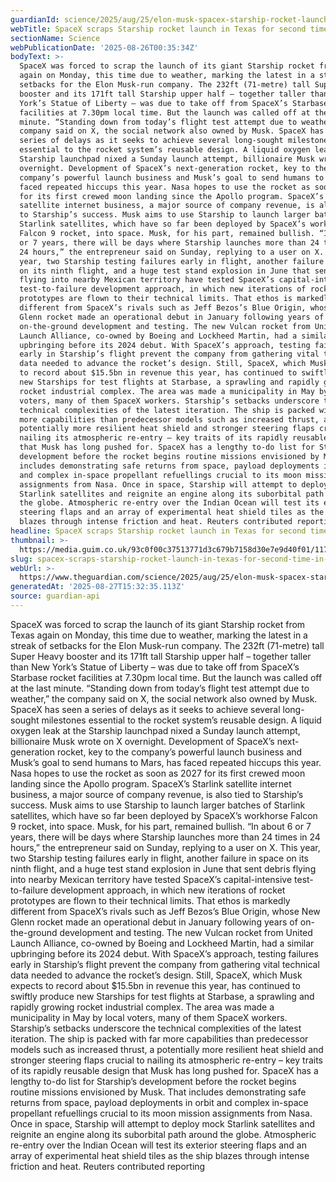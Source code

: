 ```yaml
---
guardianId: science/2025/aug/25/elon-musk-spacex-starship-rocket-launch-texas
webTitle: SpaceX scraps Starship rocket launch in Texas for second time in two days
sectionName: Science
webPublicationDate: '2025-08-26T00:35:34Z'
bodyText: >-
  SpaceX was forced to scrap the launch of its giant Starship rocket from Texas
  again on Monday, this time due to weather, marking the latest in a streak of
  setbacks for the Elon Musk-run company. The 232ft (71-metre) tall Super Heavy
  booster and its 171ft tall Starship upper half – together taller than New
  York’s Statue of Liberty – was due to take off from SpaceX’s Starbase rocket
  facilities at 7.30pm local time. But the launch was called off at the last
  minute. “Standing down from today’s flight test attempt due to weather,” the
  company said on X, the social network also owned by Musk. SpaceX has seen a
  series of delays as it seeks to achieve several long-sought milestones
  essential to the rocket system’s reusable design. A liquid oxygen leak at the
  Starship launchpad nixed a Sunday launch attempt, billionaire Musk wrote on X
  overnight. Development of SpaceX’s next-generation rocket, key to the
  company’s powerful launch business and Musk’s goal to send humans to Mars, has
  faced repeated hiccups this year. Nasa hopes to use the rocket as soon as 2027
  for its first crewed moon landing since the Apollo program. SpaceX’s Starlink
  satellite internet business, a major source of company revenue, is also tied
  to Starship’s success. Musk aims to use Starship to launch larger batches of
  Starlink satellites, which have so far been deployed by SpaceX’s workhorse
  Falcon 9 rocket, into space. Musk, for his part, remained bullish. “In about 6
  or 7 years, there will be days where Starship launches more than 24 times in
  24 hours,” the entrepreneur said on Sunday, replying to a user on X. This
  year, two Starship testing failures early in flight, another failure in space
  on its ninth flight, and a huge test stand explosion in June that sent debris
  flying into nearby Mexican territory have tested SpaceX’s capital-intensive
  test-to-failure development approach, in which new iterations of rocket
  prototypes are flown to their technical limits. That ethos is markedly
  different from SpaceX’s rivals such as Jeff Bezos’s Blue Origin, whose New
  Glenn rocket made an operational debut in January following years of
  on-the-ground development and testing. The new Vulcan rocket from United
  Launch Alliance, co-owned by Boeing and Lockheed Martin, had a similar
  upbringing before its 2024 debut. With SpaceX’s approach, testing failures
  early in Starship’s flight prevent the company from gathering vital technical
  data needed to advance the rocket’s design. Still, SpaceX, which Musk expects
  to record about $15.5bn in revenue this year, has continued to swiftly produce
  new Starships for test flights at Starbase, a sprawling and rapidly growing
  rocket industrial complex. The area was made a municipality in May by local
  voters, many of them SpaceX workers. Starship’s setbacks underscore the
  technical complexities of the latest iteration. The ship is packed with far
  more capabilities than predecessor models such as increased thrust, a
  potentially more resilient heat shield and stronger steering flaps crucial to
  nailing its atmospheric re-entry – key traits of its rapidly reusable design
  that Musk has long pushed for. SpaceX has a lengthy to-do list for Starship’s
  development before the rocket begins routine missions envisioned by Musk. That
  includes demonstrating safe returns from space, payload deployments in orbit
  and complex in-space propellant refuellings crucial to its moon mission
  assignments from Nasa. Once in space, Starship will attempt to deploy mock
  Starlink satellites and reignite an engine along its suborbital path around
  the globe. Atmospheric re-entry over the Indian Ocean will test its exterior
  steering flaps and an array of experimental heat shield tiles as the ship
  blazes through intense friction and heat. Reuters contributed reporting
headline: SpaceX scraps Starship rocket launch in Texas for second time in two days
thumbnail: >-
  https://media.guim.co.uk/93c0f00c37513771d3c679b7158d30e7e9d40f01/1171_0_3829_3064/500.jpg
slug: spacex-scraps-starship-rocket-launch-in-texas-for-second-time-in-two-days
webUrl: >-
  https://www.theguardian.com/science/2025/aug/25/elon-musk-spacex-starship-rocket-launch-texas
generatedAt: '2025-08-27T15:32:35.113Z'
source: guardian-api
---
```

SpaceX was forced to scrap the launch of its giant Starship rocket from Texas again on Monday, this time due to weather, marking the latest in a streak of setbacks for the Elon Musk-run company. The 232ft (71-metre) tall Super Heavy booster and its 171ft tall Starship upper half – together taller than New York’s Statue of Liberty – was due to take off from SpaceX’s Starbase rocket facilities at 7.30pm local time. But the launch was called off at the last minute. “Standing down from today’s flight test attempt due to weather,” the company said on X, the social network also owned by Musk. SpaceX has seen a series of delays as it seeks to achieve several long-sought milestones essential to the rocket system’s reusable design. A liquid oxygen leak at the Starship launchpad nixed a Sunday launch attempt, billionaire Musk wrote on X overnight. Development of SpaceX’s next-generation rocket, key to the company’s powerful launch business and Musk’s goal to send humans to Mars, has faced repeated hiccups this year. Nasa hopes to use the rocket as soon as 2027 for its first crewed moon landing since the Apollo program. SpaceX’s Starlink satellite internet business, a major source of company revenue, is also tied to Starship’s success. Musk aims to use Starship to launch larger batches of Starlink satellites, which have so far been deployed by SpaceX’s workhorse Falcon 9 rocket, into space. Musk, for his part, remained bullish. “In about 6 or 7 years, there will be days where Starship launches more than 24 times in 24 hours,” the entrepreneur said on Sunday, replying to a user on X. This year, two Starship testing failures early in flight, another failure in space on its ninth flight, and a huge test stand explosion in June that sent debris flying into nearby Mexican territory have tested SpaceX’s capital-intensive test-to-failure development approach, in which new iterations of rocket prototypes are flown to their technical limits. That ethos is markedly different from SpaceX’s rivals such as Jeff Bezos’s Blue Origin, whose New Glenn rocket made an operational debut in January following years of on-the-ground development and testing. The new Vulcan rocket from United Launch Alliance, co-owned by Boeing and Lockheed Martin, had a similar upbringing before its 2024 debut. With SpaceX’s approach, testing failures early in Starship’s flight prevent the company from gathering vital technical data needed to advance the rocket’s design. Still, SpaceX, which Musk expects to record about $15.5bn in revenue this year, has continued to swiftly produce new Starships for test flights at Starbase, a sprawling and rapidly growing rocket industrial complex. The area was made a municipality in May by local voters, many of them SpaceX workers. Starship’s setbacks underscore the technical complexities of the latest iteration. The ship is packed with far more capabilities than predecessor models such as increased thrust, a potentially more resilient heat shield and stronger steering flaps crucial to nailing its atmospheric re-entry – key traits of its rapidly reusable design that Musk has long pushed for. SpaceX has a lengthy to-do list for Starship’s development before the rocket begins routine missions envisioned by Musk. That includes demonstrating safe returns from space, payload deployments in orbit and complex in-space propellant refuellings crucial to its moon mission assignments from Nasa. Once in space, Starship will attempt to deploy mock Starlink satellites and reignite an engine along its suborbital path around the globe. Atmospheric re-entry over the Indian Ocean will test its exterior steering flaps and an array of experimental heat shield tiles as the ship blazes through intense friction and heat. Reuters contributed reporting

